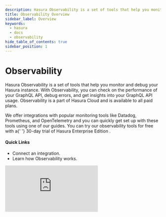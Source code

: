 ```yaml
---
description: Hasura Observability is a set of tools that help you monitor and debug your GraphQL API
title: Observability Overview
sidebar_label: Overview
keywords:
  - hasura
  - docs
  - observability
hide_table_of_contents: true
sidebar_position: 1
---
```



# <Observability /> Observability

<ProductBadge free standard pro ee self />

<div className="overview-header">
  <div className="overview-text">
    <p>
      Hasura Observability is a set of tools that help you monitor and debug your Hasura instance. With Observability,
      you can check on the performance of your GraphQL API, debug errors, and get insights into your GraphQL API usage.
      Observability is a part of Hasura Cloud and is available to all paid plans.
    </p>
    <p>
      We offer integrations with popular monitoring tools like Datadog, Prometheus, and OpenTelemetry and you can
      quickly get set up with these tools using one of our guides. You can try our observability tools for free with a{' '}
      <VersionedLink to="/enterprise/try-hasura-enterprise-edition/">
        30-day trial of Hasura Enterprise Edition
      </VersionedLink>
      .
    </p>
    <h4>Quick Links</h4>
    <ul>
      <li>
        <VersionedLink to="/observability/integrations/index">Connect an integration.</VersionedLink>
      </li>
      <li>
        <VersionedLink to="/observability/how-it-works">Learn how Observability works.</VersionedLink>
      </li>
    </ul>
  </div>
  <iframe
    src="https://www.youtube.com/embed/Y9-43_KcoGY"
    frameBorder="0"
    allow="accelerometer; autoplay; encrypted-media; gyroscope; picture-in-picture"
    allowFullScreen
  />
</div>

## Using Observability

<div className="overview-gallery">
  <VersionedLink to="/observability/integrations/opentelemetry/">
    <div className="card">
      <h3>OpenTelemetry</h3>
      <p>Connect your Hasura GraphQL API to OpenTelemetry-compliant services.</p>
    </div>
  </VersionedLink>
  <VersionedLink to="/observability/integrations/prometheus/">
    <div className="card">
      <h3>Prometheus</h3>
      <p>Connect your Hasura GraphQL API to Prometheus.</p>
    </div>
  </VersionedLink>
  <VersionedLink to="/observability/integrations/datadog">
    <div className="card">
      <h3>Datadog</h3>
      <p>Connect your Hasura GraphQL API to Datadog.</p>
    </div>
  </VersionedLink>
</div>
